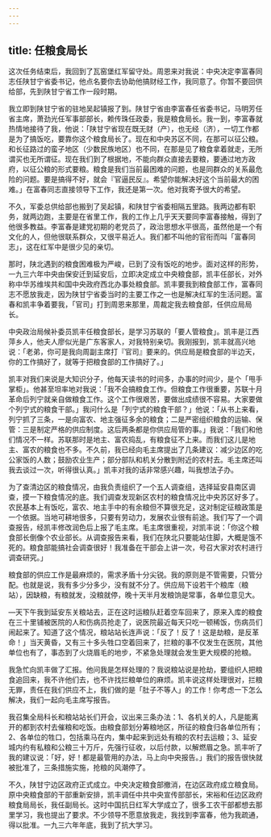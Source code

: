 ```yaml
---
---
---
```

title: 任粮食局长
---




这次任务结束后，我回到了瓦窑堡红军留守处。周恩来对我说：中央决定李富春同志任陕甘宁省委书记，他点名要你去协助他搞财经工作，我同意了。你暂不要回供给部，先到陕甘宁省工作一段时期。

我立即到陕甘宁省的驻地吴起镇报了到。陕甘宁省由李富春任省委书记，马明芳任省主席，萧劲光任军事部部长，赖传珠任政委，我是粮食局长。我一到，李富春就热情地接待了我，他说：「陕甘宁省现在既无财（产），也无经（济），一切工作都是为了搞饭吃，要靠你这个粮食局长了。现在和中央苏区不同，在那可以征公粮。和长征路过的蛮子地区（少数民族地区）也不同，在那是见了粮食拿着就走，无所谓买也无所谓征。现在我们到了根据地，不能向群众直接去要粮，要通过地方政府，以征公粮的形式要粮。粮食是我们当前最困难的问题，也是同群众的关系最危险的问题。要是搞得不好，就会『官逼民反』。希望你能解决好这个当前最大的困难。」在富春同志直接领导下工作，我还是第一次。他对我寄予很大的希望。

不久，军委总供给部也搬到了吴起镇，和陕甘宁省委相隔五里路。我两边都有职务，就两边跑，主要是在省里工作，我的工作上几乎天天要同李富春接触，得到了他很多教益。李富春是建党初期的老党员了，政治思想水平很高，虽然他是一个有文化的人，但他很联系群众，又很平易近人。我们都不叫他的官衔而叫「富春同志」，这在红军中是很少见的亲切。

那时，陕北遇到的粮食困难极为严峻，已到了没有饭吃的地步。面对这样的形势，一九三六年中央由保安迁到延安后，立即决定成立中央粮食部，凯丰任部长，对外称中华苏维埃共和国中央政府西北办事处粮食部。凯丰要我到粮食部工作，富春同志不愿放我走，因为陕甘宁省委当时的主要工作之一也是解决红军的生活问题。富春和凯丰争着要我，「官司」打到周恩来那里，周裁定我去粮食部，任供应局局长。

中央政治局候补委员凯丰任粮食部长，是学习苏联的「要人管粮食」。凯丰是江西萍乡人，他夫人廖似光是广东客家人，对我特别亲切。我刚报到，凯丰就高兴地说：「老弟，你可是我向周副主席打『官司』要来的。供应局是粮食部的半边天，你的工作搞好了，就等于把粮食部的工作搞好了。」

凯丰对我们来说是大知识分子，他每天读书的时间多，办事的时间少，是个「甩手掌柜」。他甚至坦率地对我说：「我不会搞粮食工作。但粮食工作很重要，苏联十月革命后列宁就亲自做粮食工作。这个工作很艰苦，要做出成绩很不容易。大家要做个列宁式的粮食干部。」我问什么是「列宁式的粮食干部？」他说：「从书上来看，列宁抓了三条，一是向富农、地主强征多余的粮食；二是严密组织粮食的运输、保管：三是制定严格的供应制度。这后两条都是你供应局管的事。」我说：「我们和他们情况不一样。苏联那时是地主、富农捣乱，有粮食征不上来。而我们这儿是地主、富农的粮食也不多。不久前，我已经向毛主席提出了几条建议：减少边区的吃公家饭的人数；鼓励农业生产；部分部队和机关分散到附近的农村去。毛主席还叫我去谈过一次，听得很认真。」凯丰对我的话非常感兴趣，叫我想法子办。

为了查清边区的粮食情况，由我负责组织了一个五人调查组，选择延安县南区调查，摸一下粮食情况的底。我们调查发现新区农村的粮食情况比中央苏区好多了。农民基本上有饭吃，富农、地主手中的有余粮但不算很充足，这对制定征粮政策是一个依据。当地可耕地很多，只要有劳动力，发展农业很有前途。我们写了一个调查报告，经凯丰修改润色后上报了毛主席。毛主席很重视，对凯丰说：「你这个粮食部长倒像个农业部长。从调查报告来看，我们在陕北只要能站住脚，大概是饿不死的。粮食部能搞社会调查很好！我准备在干部会上讲一次，号召大家对农村进行调查研究。」

粮食部的供应工作是最麻烦的，需求矛盾十分尖锐。我的原则是不管需要，只管分配。也就是说，我有多少分多少，没有就不分了。供应局下设若干个粮库（粮站），因缺粮，有粮就发，没粮就停，晚十天半月发粮饷是常事，各单位意见大。

—天下午我到延安东关粮站去，正在这时运粮队赶着空车回来了，原来入库的粮食在三十里铺被医院的人和伤病员抢走了，说医院最近每天只吃一顿稀饭，伤病员们闹起来了。知道了这个情况，粮站站长连声说：「反了！反了！这是劫粮，是反革命！」当天黄昏，又有三十多头牲口空着回来了，拦粮的事不仅发生在医院，其他单位也有了，事态到了火烧眉毛的地步，不紧急处理就会发生更大规模的抢粮。

我急忙向凯丰做了汇报。他问我是怎样处理的？我说粮站说是抢劫，要组织人把粮食追回来，我不许他们去，也不许找拦粮单位的麻烦。凯丰说这样处理很对，拦粮无罪，责任在我们供应不上，我们做的是「肚子不等人」的工作！你考虑一下怎么解决，我们一起向毛主席写报告。

我召集全局科长和粮站站长们开会，议出来三条办法：1、各机关的人，凡是能离开的都到农村去催粮和吃饭。由粮食部划分筹粮地区，所征的粮食归各单位所有；2、各单位的牲口，包括乘马在内，集中起来到远处有粮的农村去运粮；3、延安城内约有私粮和公粮三十万斤，先强行征收，以后付款，以解燃眉之急。凯丰听了我的建议说：「好，好！都是最管用的办法，马上向中央报告。」我们的报告很快就被批准了，三条措施实施，抢粮的风潮停了。

不久，陕甘宁边区政府正式成立。中央决定粮食部撤消，在边区政府成立粮食局。原中央粮食部的干部重新安排，凯丰调任中共中央宣传部部长，宋裕和任边区政府粮食局局长，我任副局长。这时中国抗日红军大学成立了，很多工农干部都想去那里学习，我也提出了要求。不少领导不愿意放我走，我找到李富春，他为我疏通，得以批准。一九三六年年底，我到了抗大学习。